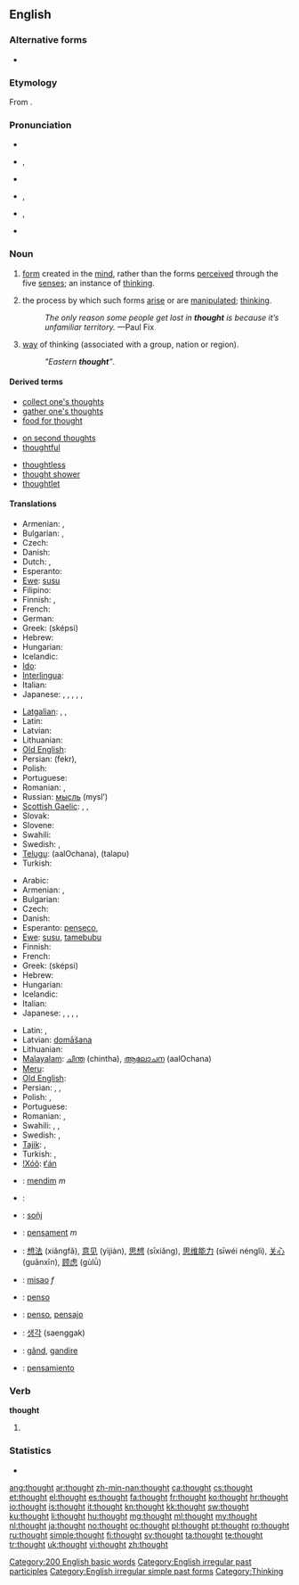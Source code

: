 ==English==

===Alternative forms===
* {{l|en|thowt}} {{qualifier|archaic}}

===Etymology===
From {{etyl|ang}} {{term|þoht|þōht|lang=ang|sc=unicode}}.

===Pronunciation===
* {{rhymes|ɒt}}
* {{a|UK}} {{IPA|/θɔːt/}}, {{SAMPA|/TO:t/}}
* {{rhymes|ɔːt}}
* {{a|US}} {{IPA|/θɔt/}}, {{SAMPA|/TOt/}}
* {{a|cot-caught}} {{IPA|/θɑt/}}, {{SAMPA|/TAt/}}
* {{audio|en-us-thought.ogg|Audio (US)}}

===Noun===
{{wikipedia}}
{{en-noun}}

# [[form]] created in the [[mind]], rather than the forms [[perceived]] through the five [[sense]]s; an instance of [[think]]ing.
# {{uncountable}} the process by which such forms [[arise]] or are [[manipulated]]; [[think]]ing.
#: ''The only reason some people get lost in '''thought''' is because it’s unfamiliar territory.'' —Paul Fix
# [[way]] of thinking (associated with a group, nation or region).
#: ''"Eastern '''thought'''"''.

====Derived terms====
{{rel-top3|Terms derived from the noun "thought"}}
* [[collect one's thoughts]]
* [[gather one's thoughts]]
* [[food for thought]]
{{rel-mid3}}
* [[on second thoughts]]
* [[thoughtful]]
{{rel-mid3}}
* [[thoughtless]]
* [[thought shower]]
* [[thoughtlet]]
{{rel-bottom}}

====Translations====
{{trans-top|an idea}}
* Armenian: {{t-|hy|միտք|tr=mitk’}}, {{t|hy|գաղափար|tr=gaġap’ar}}
* Bulgarian: {{t+|bg|мисъл|f|tr=misl}}, {{t+|bg|идея|f|tr=ideja}}
* Czech: {{t-|cs|myšlenka|f}}
* Danish: {{t-|da|tanke|c}}
* Dutch: {{t+|nl|gedachte|f}}, {{t+|nl|idee|n}}
* Esperanto: {{t-|eo|penso|xs=Esperanto}}
* [[Ewe]]: [[susu]]
* Filipino: {{tø|fil|pag-iisip}}
* Finnish: {{t+|fi|ajatus}}, {{t+|fi|idea}}
* French: {{t+|fr|idée|f}}
* German: {{t+|de|Gedanke|m}}
* Greek: {{t+|el|σκέψη|f}} (sképsi)
* Hebrew: {{t+|he|מחשבה|f|tr=makhshavá}}
* Hungarian: {{t+|hu|gondolat}}
* Icelandic: {{t+|is|hugmynd|f}}
* [[Ido]]: {{t+|io|penso|xs=Ido}}
* [[Interlingua]]: {{t|ia|pensata}}
* Italian: {{t+|it|idea|f}}
* Japanese: {{t-|ja|考え|tr=kangae}}, {{t+|ja|意見|tr=iken}}, {{t+|ja|考慮|tr=kōryo}}, {{t|ja|思考|tr=shikō}}, {{t|ja|思索|tr=shisaku}}, {{t+|ja|意図|tr=ito}}
{{trans-mid}}
* [[Latgalian]]: {{tø|ltg|guods|m}}, {{tø|ltg|dūms|m}}, {{tø|ltg|īguoda|f}}
* Latin: {{t|la|idea}}
* Latvian: {{t-|lv|doma|f|xs=Latvian}}
* Lithuanian: {{t+|lt|mintis|f|xs=Lithuanian}}
* [[Old English]]: {{t-|ang|gehygd|n|alt=ġehyġd|xs=Old English}}
* Persian: {{fa-Arab|[[فکر]]}} (fekr),  {{t|fa|ایده|xs=Persian}}
* Polish: {{t+|pl|myśl|f}}
* Portuguese: {{t+|pt|pensamento|m}}
* Romanian: {{t|ro|gând|n}}, {{t|ro|cuget|n}}
* Russian: [[мысль]] (mysl’) {{f}}
* [[Scottish Gaelic]]: {{t-|gd|beachd|m|xs=Scottish Gaelic}},  {{t-|gd|dùil|f|xs=Scottish Gaelic}}, {{t-|gd|smaoin|f|xs=Scottish Gaelic}}
* Slovak: {{t-|sk|myšlienka|f}}
* Slovene: {{t+|sl|misel|f}}
* Swahili: {{t+|sw|dhana|xs=Swahili}}
* Swedish: {{t+|sv|idé}}, {{t+|sv|tanke}}
* [[Telugu]]: {{t|te|ఆలోచన}} (aalOchana), {{t|te|తలపు}} (talapu)
* Turkish: {{t+|tr|düşünce}}
{{trans-bottom}}

{{trans-top|the state or condition of thinking}}
* Arabic: {{t|ar|فكر|f}}
* Armenian: {{t|hy|մտորում|tr=mtorum}}, {{t|hy|մտածմունք|tr=mtaçmunk’}}
* Bulgarian: {{t+|bg|размисъл|m|tr=razmisl}}
* Czech: {{t-|cs|myšlení|n}}
* Danish: {{t|da|tankevirksomhed|c}}
* Esperanto: [[penseco]], {{t|eo|pensado}}
* [[Ewe]]: [[susu]], [[tamebubu]]
* Finnish: {{t-|fi|ajattelu}}
* French: {{t+|fr|pensée|f}}
* Greek: {{t+|el|σκέψη|f}} (sképsi)
* Hebrew: {{t-|he|מחשבות|tr=makhshavót}} {{f|p}}
* Hungarian: {{t+|hu|gondolkodás}}
* Icelandic: {{t+|is|hugsun|f}}
* Italian: {{t+|it|pensiero|m}}
* Japanese: {{t+|ja|考慮|tr=kōryo}}, {{t|ja|思考|tr=shikō}}, {{t|ja|思考力|tr=shikōryoku}}, {{t|ja|思索|tr=shisaku}}, {{t-|ja|考え|tr=kangae}}
{{trans-mid}}
* Latin: {{t|la|cogitatio|f}}, {{t|la|putatio|f}}
* Latvian: [[domāšana]] {{f}}
* Lithuanian: {{t+|lt|mąstymas|m|xs=Lithuanian}}
* [[Malayalam]]: [[ചിന്ത]] (chintha), [[ആലോചന]] (aalOchana)
* [[Meru]]: {{tø|mer|mathuganio}}
* [[Old English]]: {{t-|ang|gehygd|n|alt=ġehyġd|xs=Old English}}
* Persian: {{t+|fa|اندیشه|tr=andishe|xs=Persian}},  {{t|fa|فِکر|xs=Persian}},  {{t|fa|تفکر|xs=Persian}}
* Polish: {{t+|pl|myśl|f}}, {{t+|pl|pomysł|m}}
* Portuguese: {{t+|pt|pensamento|m}}
* Romanian: {{t|ro|gândire|f}}, {{t|ro|cugetare|f}}
* Swahili: {{t+|sw|dhana|xs=Swahili}},  {{t+|sw|fikira|xs=Swahili}},  {{t+|sw|gezo|xs=Swahili}}
* Swedish: {{t+|sv|tanke}}, {{t+|sv|fundering}}
* [[Tajik]]: {{t|tg|фикр|sc=Cyrl|xs=Tajik}},  {{t|tg|тафаккур|sc=Cyrl|xs=Tajik}}
* Turkish: {{t|tr|düşünüş}},  {{t|tr|düşünme}}
* [[!Xóõ]]: [[ǂʻán]]
{{trans-bottom}}

{{checktrans-top}}
* {{ttbc|sq}}: [[mendim]] ''m''
* {{ttbc|ar}}: {{Arab|[[فكرة]]}} {{unicode|(fíkra)}} {{f}}
* {{ttbc|br}}: [[soñj]] {{m}}
* {{ttbc|ca}}: [[pensament]] ''m''
* {{ttbc|zh}}: [[想法]] (xiǎngfǎ), [[意见]] (yìjiàn), [[思想]] (sīxiǎng), [[思维能力]] (sīwéi nénglì), [[关心]] (guānxīn), [[顾虑]] (gùlǜ)
* {{ttbc|sh}}: [[misao]] ''f''
* {{ttbc|eo}}: [[penso]]
{{trans-mid}}
* {{ttbc|io}}: [[penso]], [[pensajo]]
* {{ttbc|ko}}: [[생각]] (saenggak)
* {{ttbc|ro}}: [[gând]], [[gandire]]
* {{ttbc|es}}: [[pensamiento]] {{m}}
{{trans-bottom}}

===Verb===
'''thought'''

# {{past of|think}}
<!--this belongs on the page for "think"====Translations====
{{trans-top|Simple past tense and past participle of think.}}
* Dutch: [[dacht]]
{{trans-bottom}}-->

===Statistics===
* {{rank|take|last|here|138|thought|found|people|still}}

[[Category:200 English basic words]]
[[Category:English irregular past participles]]
[[Category:English irregular simple past forms]]
[[Category:Thinking]]

[[ang:thought]]
[[ar:thought]]
[[zh-min-nan:thought]]
[[ca:thought]]
[[cs:thought]]
[[et:thought]]
[[el:thought]]
[[es:thought]]
[[fa:thought]]
[[fr:thought]]
[[ko:thought]]
[[hr:thought]]
[[io:thought]]
[[is:thought]]
[[it:thought]]
[[kn:thought]]
[[kk:thought]]
[[sw:thought]]
[[ku:thought]]
[[li:thought]]
[[hu:thought]]
[[mg:thought]]
[[ml:thought]]
[[my:thought]]
[[nl:thought]]
[[ja:thought]]
[[no:thought]]
[[oc:thought]]
[[pl:thought]]
[[pt:thought]]
[[ro:thought]]
[[ru:thought]]
[[simple:thought]]
[[fi:thought]]
[[sv:thought]]
[[ta:thought]]
[[te:thought]]
[[tr:thought]]
[[uk:thought]]
[[vi:thought]]
[[zh:thought]]